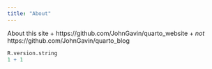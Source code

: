 ```yaml
---
title: "About"
---
```


About this site
+ https://github.com/JohnGavin/quarto_website
  + _not_ https://github.com/JohnGavin/quarto_blog

```r
R.version.string
1 + 1
```
